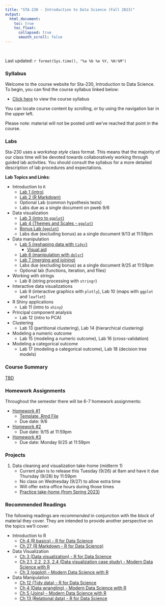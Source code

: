 ```yaml
---
title: "STA-230 - Introduction to Data Science (Fall 2023)"
output:
  html_document:
    toc: true
    toc_float:
      collapsed: true
      smooth_scroll: false
---
```


$~$

Last updated: `r format(Sys.time(), "%a %b %e %Y, %H:%M")`

### Syllabus

Welcome to the course website for Sta-230, Introduction to Data Science. To begin, you can find the course syllabus linked below:

- [Click here](syllabus230f23.html) to view the course syllabus

You can locate course content by scrolling, or by using the navigation bar in the upper left.  

Please note: material will not be posted until we've reached that point in the course.

### Labs

Sta-230 uses a *workshop style* class format. This means that the majority of our class time will be devoted towards collaboratively working through guided lab activities. You should consult the syllabus for a more detailed description of lab procedures and expectations.

**Lab Topics and Links**:

- Introduction to `R`
    - [Lab 1 (intro)](labs/intro1.html)
    - [Lab 2 (R Markdown)](labs/intro2.html)
    - Optional Lab (common hypothesis tests)
    - Labs due as a single document on pweb 9/6
- Data visualization
    - [Lab 3 (intro to `ggplot`)](labs/ggplot_lab3.html)
    - [Lab 4 (Themes and Scales - `ggplot`)](labs/lab4.html)
    - [Bonus Lab (`ggplot`)](labs/ggplot2_bonus_miller.html)
    - Labs due (excluding bonus) as a single document 9/13 at 11:59pm
- Data manipulation
    - [Lab 5 (reshaping data with `tidyr`)](labs/tidyr.html)
      + [Visual aid](scratch/pivot_summary.pdf)
    - [Lab 6 (manipulation with `dplyr`)](labs/dplyr.html)
    - [Lab 7 (merging and joining)](labs/joins.html)
    - Labs due (excluding bonus) as a single document 9/25 at 11:59pm
    - Optional lab (functions, iteration, and files)
- Working with strings
    - Lab 8 (string processing with `stringr`)
- Interactive data visualizations
    - Lab 9 (interactive graphics with `plotly`), Lab 10 (maps with `ggplot` and `leaflet`)
- R Shiny applications
    - Lab 11 (intro to `shiny`)
- Principal component analysis
    - Lab 12 (intro to PCA)
- Clustering
    - Lab 13 (partitional clustering), Lab 14 (hierarchical clustering)
- Modeling a numeric outcome
    - Lab 15 (modeling a numeric outcome), Lab 16 (cross-validation)
- Modeling a categorical outcome
    - Lab 17 (modeling a categorical outcome), Lab 18 (decision tree models)
    
### Course Summary

[TBD](courseSummary.html)


<!-- - Introduction to `R` -->
<!--     - [Lab 1 (intro)](s230s23/intro1.html), [Lab 2 (R Markdown)](s230s23/intro2.html), [Optional Lab (common hypothesis tests)](s230s23/ht.html) -->
<!-- - Data visualization -->
<!--     - [Lab 3 (intro to `ggplot`)](s230s23/ggplot.html), [Lab 4 (effective data visualizations)](s230s23/ggplot2.html) -->
<!-- - Data manipulation -->
<!--     - [Lab 5 (reshaping data with `tidyr`)](s230s23/tidyr.html), [Lab 6 (manipulation with `dplyr`)](s230s23/dplyr.html), [Lab 7 (merging and joining)](s230s23/joins.html) -->
<!--     - [Optional lab (functions, iteration, and files)](s230s23/misc.html) -->
<!-- - Working with strings -->
<!--     - [Lab 8 (string processing with `stringr`)](s230s23/strings.html) -->
<!-- - Interactive data visualizations -->
<!--     - [Lab 9 (interactive graphics with `plotly`)](s230s23/plotly.html), [Lab 10 (maps with `ggplot` and `leaflet`)](s230s23/maps.html) -->
<!-- - R Shiny applications -->
<!--     - [Lab 11 (intro to `shiny`)](s230s23/shiny.html) -->
<!-- - Principal component analysis -->
<!--     - [Lab 12 (intro to PCA)](s230s23/pca.html) -->
<!-- - Clustering -->
<!--     - [Lab 13 (partitional clustering)](s230s23/clustering1.html), [Lab 14 (hierarchical clustering)](s230s23/clustering2.html) -->
<!-- - Modeling a numeric outcome -->
<!--     - [Lab 15 (modeling a numeric outcome)](s230s23/model1.html), [Lab 16 (cross-validation)](s230s23/model2.html) -->
<!-- - Modeling a categorical outcome -->
<!--     - [Lab 17 (modeling a categorical outcome)](s230s23/model3.html), [Lab 18 (decision tree models)](s230s23/trees.html) -->


### Homework Assignments

Throughout the semester there will be 6-7 homework assignments:

- [Homework #1](hw/hw1.html)
  - [Template .Rmd File](hw/hw1.Rmd)
  - Due date: 9/6
- [Homework #2](hw/hw2.html)
  - Due date: 9/15 at 11:59pm
- [Homework #3](hw/hw3.html)
  - Due date: Monday 9/25 at 11:59pm
<!-- - [Homework #1](s230s23/hw1.html) -->
<!--     - [.Rmd template file](s230s23/hw1.zip) -->
<!-- - Due date: Wednesday 2/1 at 11:59pm -->
<!-- - [Homework #2](s230s23/hw2.html) -->
<!--     - Due date: Wednesday 2/15 at 11:59pm -->
<!-- - [Homework #3](s230s23/hw3.html) -->
<!--     - Due date: Friday 3/3 at 11:59pm -->
<!-- - [Homework #4](s230s23/hw4.html) -->
<!--     - Due date: Monday 4/10 at 11:59pm -->
<!-- - [Homework #5](s230s23/hw5.html) -->
<!--     - Due date: Wednesday 4/19 at 11:59pm -->
<!-- - [Homework #6](s230s23/hw6.html) -->
<!--     - Due date: Wednesday 5/3 at 11:59pm -->
<!-- - [Homework #7](s230s23/hw7.html) -->
<!--     - Due date: Friday 5/12 at 11:59pm -->
<!-- - *Note*: this assignment focuses on data ethics and involves reading and reflection rather than `R` coding. -->
        
### Projects


1. Data cleaning and visualization take-home (midterm 1)
    - Current plan is to release this Tuesday (9/26) at 8am and have it due Thursday (9/28) by 11:59pm
    - No class on Wednesday (9/27) to allow extra time
    - Will offer extra office hours during those times
    - [Practice take-home (from Spring 2023)](https://remiller1450.github.io/s230f23/takehome2.pdf)

<!-- There will be 3 major projects during the semester. Details on each project will be posted no later than 2 weeks before the project's first deadline. -->

<!-- 1. Data cleaning and visualization take-home -->
<!--     - [Description (available now)](s230s23/takehome1.html) -->
<!--     - Instructions and Data (emailed Wednesday 2/15 at noon) -->
<!--     - Due Sunday 2/19 at 11:59pm -->
<!-- 2. R Shiny application -->
<!--     - [Project Description](s230s23/project2.html) -->
<!--     - All app code is due Friday 3/17 at 11:59pm -->
<!-- 3. Data analysis (final) -->
<!--     - [Project Description](s230s23/final.html) -->
<!--     - Update email is due Monday 5/1 at 11:59pm, your email should include a 1-paragraph written description of your progress accompanied by a code file or screenshots. -->


### Recommended Readings

The following readings are *recommended* in conjunction with the block of material they cover. They are intended to provide another perspective on the topics we'll cover:

- Introduction to R
    - [Ch 4 (R basics) - R for Data Science](https://r4ds.had.co.nz/workflow-basics.html)
    - [Ch 27 (R Markdown - R for Data Science)](https://r4ds.had.co.nz/r-markdown.html)
- Data Visualization
    - [Ch 3 (Data visualization) - R for Data Science](https://r4ds.had.co.nz/data-visualisation.html)
    - [Ch 2.1, 2.2, 2.3, 2.4 (Data visualization case study) - Modern Data Science with R](https://mdsr-book.github.io/mdsr2e/ch-vizI.html)
    - [Ch 3 (ggplot) - Modern Data Science with R](https://mdsr-book.github.io/mdsr2e/ch-vizII.html)
- Data Manipulation
    - [Ch 12 (Tidy data) - R for Data Science](https://r4ds.had.co.nz/tidy-data.html)
    - [Ch 4 (Data wrangling) - Modern Data Science with R](https://mdsr-book.github.io/mdsr2e/ch-dataI.html)
    - [Ch 5 (Joins) - Modern Data Science with R](https://mdsr-book.github.io/mdsr2e/ch-join.html)
    - [Ch 13 (Relational data) - R for Data Science](https://r4ds.had.co.nz/relational-data.html)
<!-- - Working with strings -->
<!--     - [Ch 14 (Strings) - R for Data Science](https://r4ds.had.co.nz/strings.html) -->
<!-- - Interactive Data Visualizations -->
<!--     - [Ch 2.1 (Intro Plotly) - Interactive web-based data visualization with R, plotly, and shiny](https://plotly-r.com/overview.html#intro-plotly) -->
<!--     - [Ch 17 (Maps and Geospatial data) - Modern Data Science with R](https://mdsr-book.github.io/mdsr2e/ch-spatial.html#motivation-whats-so-great-about-geospatial-data) -->
<!-- - Principal Component Analysis -->
<!--     - [Ch 12.1 and 12.2 (PCA) - Intro to Statistical Learning](https://hastie.su.domains/ISLR2/ISLRv2_website.pdf) -->
<!-- - Clustering  -->
<!--     - [Ch 12.4 (Clustering) - Intro to Statistical Learning](https://hastie.su.domains/ISLR2/ISLRv2_website.pdf) -->
<!-- - Modeling a numeric outcome -->
<!--     - [Ch 2.1 and 2.2 (Concepts in statistical learning) - Intro to Statistical Learning](https://hastie.su.domains/ISLR2/ISLRv2_website.pdf) -->
<!--     - [Ch 3.1, 3.2, and 3.3 (Linear regression) - Intro to Statistical Learning](https://hastie.su.domains/ISLR2/ISLRv2_website.pdf) -->
<!-- - Cross-validation -->
<!--     - [Stanford's Intro to Statistical Learning video 5.2 (k-fold CV)](https://www.youtube.com/watch?v=AMfvd_hLssE&list=PLoROMvodv4rOzrYsAxzQyHb8n_RWNuS1e&index=28) -->
<!--     - [Stanford's Intro to Statistical Learning video 5.3 (CV the right and wrong way)](hhttps://www.youtube.com/watch?v=jgoa28FR__Y&list=PLoROMvodv4rOzrYsAxzQyHb8n_RWNuS1e&index=29) -->
<!-- - Modeling a categorical outcome -->
<!--     - [Ch 4.1, 4.2, and 4.3 (Classification and logistic regression) - Intro to Statistical Learning](https://hastie.su.domains/ISLR2/ISLRv2_website.pdf) -->
<!-- - Tree-based models -->
<!--      - [Ch 8.1 and 8.2 (Decision trees and random forests) - Intro to Statistical Learning](https://hastie.su.domains/ISLR2/ISLRv2_website.pdf) -->
